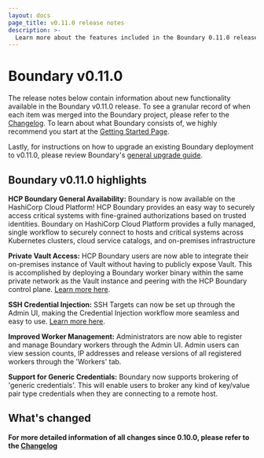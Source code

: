 ```yaml
---
layout: docs
page_title: v0.11.0 release notes
description: >-
  Learn more about the features included in the Boundary 0.11.0 release and discover what has changed.
---
```


# Boundary v0.11.0

The release notes below contain information about new functionality available in the Boundary v0.11.0 release. To see a granular record of when each item was
merged into the Boundary project, please refer to the [Changelog](https://github.com/hashicorp/boundary/blob/main/CHANGELOG.md). To learn about what Boundary
consists of, we highly recommend you start at the [Getting Started Page](/boundary/docs/getting-started).

Lastly, for instructions on how to upgrade an existing Boundary deployment to v0.11.0, please review Boundary's
[general upgrade guide](/boundary/tutorials/oss-configuration/upgrade-version).

## Boundary v0.11.0 highlights

**HCP Boundary General Availability:** Boundary is now available on the HashiCorp Cloud Platform! HCP Boundary provides an easy way to securely access critical
systems with fine-grained authorizations based on trusted identities. Boundary on HashiCorp Cloud Platform provides a fully managed, single workflow to securely
connect to hosts and critical systems across Kubernetes clusters, cloud service catalogs, and on-premises infrastructure

**Private Vault Access:** HCP Boundary users are now able to integrate their on-premises instance of Vault without having to publicly expose Vault. This is
accomplished by deploying a Boundary worker binary within the same private network as the Vault instance and peering with the HCP Boundary control plane.
[Learn more here](/boundary/tutorials/access-management/hcp-vault-cred-brokering-quickstart).

**SSH Credential Injection:** SSH Targets can now be set up through the Admin UI, making the Credential Injection workflow more seamless and easy to use.
[Learn more here](/boundary/tutorials/hcp-administration/hcp-ssh-cred-injection).

**Improved Worker Management:** Administrators are now able to register and manage Boundary workers through the Admin UI. Admin users can view session counts,
IP addresses and release versions of all registered workers through the 'Workers' tab.

**Support for Generic Credentials:** Boundary now supports brokering of 'generic credentials'. This will enable users to broker any kind of key/value pair type
credentials when they are connecting to a remote host.

## What's changed

**For more detailed information of all changes since 0.10.0, please refer to the [Changelog](https://github.com/hashicorp/boundary/blob/main/CHANGELOG.md)**